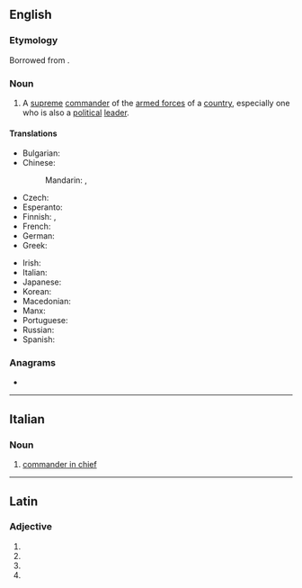 {{also|generalíssimo}}
==English==
{{wikipedia}}

===Etymology===
Borrowed from {{bor|en|it|-}}.

===Noun===
{{en-noun}}

# {{lb|en|military}} A [[supreme]] [[commander]] of the [[armed forces]] of a [[country]], especially one who is also a [[political]] [[leader]].

====Translations====
{{trans-top|supreme commander}}
* Bulgarian: {{t|bg|генерали́симус|m}}
* Chinese:
*: Mandarin: {{t+|cmn|大元帥}}, {{t+|cmn|大元帅|tr=dàyuánshuài}}
* Czech: {{t|cs|generalissimus|m}}
* Esperanto: {{t|eo|ĉefgeneralo}}
* Finnish: {{t|fi|generalissimo}}, {{t+|fi|generalissimus}}
* French: {{t+|fr|généralissime|m}}
* German: {{t|de|Generalissimus|m}}
* Greek: {{t+|el|αρχιστράτηγος|m}}
{{trans-mid}}
* Irish: {{t|ga|ardghinearál|m}}
* Italian: {{t|it|generalissimo|m}}
* Japanese: {{t+|ja|総統|tr=そうとう, sōtō}}
* Korean: {{t|ko|총통}}
* Macedonian: {{t|mk|генерали́симус|m}}
* Manx: {{t|gv|ard-chionfenee|m}}
* Portuguese: {{t+|pt|generalíssimo|m}}
* Russian: {{t+|ru|генерали́ссимус|m}}
* Spanish: {{t+|es|generalísimo|m}}
{{trans-bottom}}

===Anagrams===
* {{anagrams|en|a=aeegiilmnorss|mineralogises}}

----

==Italian==

===Noun===
{{it-noun|m}}

# [[commander in chief]]

----

==Latin==

===Adjective===
{{la-adj-form|generālissimō}}

# {{inflection of|generālissimus||dat|m|s|lang=la}}
# {{inflection of|generālissimus||dat|n|s|lang=la}}
# {{inflection of|generālissimus||abl|m|s|lang=la}}
# {{inflection of|generālissimus||abl|n|s|lang=la}}